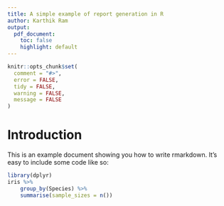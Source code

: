 ```yaml
---
title: A simple example of report generation in R
author: Karthik Ram
output:
  pdf_document:
    toc: false
    highlight: default
---  
```


```r
knitr::opts_chunk$set(
  comment = "#>",
  error = FALSE,
  tidy = FALSE, 
  warning = FALSE,
  message = FALSE
)
```


# Introduction

This is an example document showing you how to write rmarkdown. It's easy to include some code like so:

```r
library(dplyr)
iris %>% 
	group_by(Species) %>% 
	summarise(sample_sizes = n())
```
